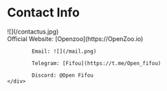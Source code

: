 # Contact Info


<div class="flex flex-row items-center" style={{flexWrap:'wrap'}}>
    <div style={{marginRight:50,marginBottom:20}}>
        ![](/contactus.jpg)
    </div>
    <div>
            Official Website: [Openzoo](https://OpenZoo.io)
        
            Email: ![](/mail.png)
        
            Telegram: [Fifou](https://t.me/Open_fifou)
        
            Discord: @Open Fifou
    </div>
</div>
